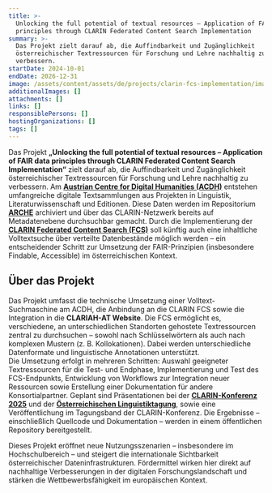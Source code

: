 ```yaml
---
title: >-
  Unlocking the full potential of textual resources – Application of FAIR data
  principles through CLARIN Federated Content Search Implementation
summary: >-
  Das Projekt zielt darauf ab, die Auffindbarkeit und Zugänglichkeit
  österreichischer Textressourcen für Forschung und Lehre nachhaltig zu
  verbessern.
startDate: 2024-10-01
endDate: 2026-12-31
image: /assets/content/assets/de/projects/clarin-fcs-implementation/image.png
additionalImages: []
attachments: []
links: []
responsiblePersons: []
hostingOrganizations: []
tags: []
---
```

Das Projekt **„Unlocking the full potential of textual resources – Application of FAIR data principles through CLARIN Federated Content Search Implementation“** zielt darauf ab, die Auffindbarkeit und Zugänglichkeit österreichischer Textressourcen für Forschung und Lehre nachhaltig zu verbessern. Am [**Austrian Centre for Digital Humanities (ACDH)**](/consortium/austrian-academy-of-sciences/) entstehen umfangreiche digitale Textsammlungen aus Projekten in Linguistik, Literaturwissenschaft und Editionen. Diese Daten werden im Repositorium [**ARCHE**](https://arche.acdh.oeaw.ac.at/browser/) archiviert und über das CLARIN-Netzwerk bereits auf Metadatenebene durchsuchbar gemacht. Durch die Implementierung der [**CLARIN Federated Content Search (FCS)**](https://www.clarin.eu/content/content-search) soll künftig auch eine inhaltliche Volltextsuche über verteilte Datenbestände möglich werden – ein entscheidender Schritt zur Umsetzung der FAIR-Prinzipien (insbesondere Findable, Accessible) im österreichischen Kontext.

## Über das Projekt

Das Projekt umfasst die technische Umsetzung einer Volltext-Suchmaschine am ACDH, die Anbindung an die CLARIN FCS sowie die Integration in die **CLARIAH-AT Website**. Die FCS ermöglicht es, verschiedene, an unterschiedlichen Standorten gehostete Textressourcen zentral zu durchsuchen – sowohl nach Schlüsselwörtern als auch nach komplexen Mustern (z. B. Kollokationen). Dabei werden unterschiedliche Datenformate und linguistische Annotationen unterstützt.\
Die Umsetzung erfolgt in mehreren Schritten: Auswahl geeigneter Textressourcen für die Test- und Endphase, Implementierung und Test des FCS-Endpunkts, Entwicklung von Workflows zur Integration neuer Ressourcen sowie Erstellung einer Dokumentation für andere Konsortialpartner. Geplant sind Präsentationen bei der [**CLARIN-Konferenz 2025**](https://www.clarin.eu/event/2025/clarin-annual-conference-2025) und der [**Österreichischen Linguistiktagung**](/events/drittes-oesterreichisches-treffen-zur-digitalen-linguistik-oelt-2025/), sowie eine Veröffentlichung im Tagungsband der CLARIN-Konferenz. Die Ergebnisse – einschließlich Quellcode und Dokumentation – werden in einem öffentlichen Repository bereitgestellt.

Dieses Projekt eröffnet neue Nutzungsszenarien – insbesondere im Hochschulbereich – und steigert die internationale Sichtbarkeit österreichischer Dateninfrastrukturen. Fördermittel wirken hier direkt auf nachhaltige Verbesserungen in der digitalen Forschungslandschaft und stärken die Wettbewerbsfähigkeit im europäischen Kontext.
